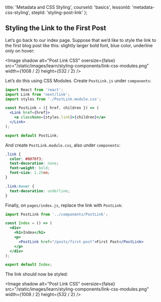 
  title: 'Metadata and CSS Styling',
  courseId: 'basics',
  lessonId: 'metadata-css-styling',
  stepId: 'styling-post-link'
};

## Styling the Link to the First Post

Let’s go back to our index page. Suppose that we’d like to style the link to the first blog post like this: slightly larger bold font, blue color, underline only on hover:

<Image
  shadow
  alt="Post Link CSS"
  oversize={false}
  src="/static/images/learn/styling-components/link-css-modules.png"
  width={1008 / 2}
  height={532 / 2}
/>

Let’s do this using CSS Modules. Create `PostLink.js` under `components`:

```jsx
import React from 'react';
import Link from 'next/link';
import styles from './PostLink.module.css';

const PostLink = ({ href, children }) => (
  <Link href={href}>
    <a className={styles.link}>{children}</a>
  </Link>
);

export default PostLink;
```

And create `PostLink.module.css`, also under `components`:

```css
.link {
  color: #0070f3;
  text-decoration: none;
  font-weight: bold;
  font-size: 1.25em;
}

.link:hover {
  text-decoration: underline;
}
```

Finally, on `pages/index.js`, replace the link with `PostLink`:

```jsx
import PostLink from '../components/PostLink';

const Index = () => (
  <div>
    <h1>Index</h1>
    <p>
      <PostLink href="/posts/first-post">First Post</PostLink>
    </p>
  </div>
);

export default Index;
```

The link should now be styled:

<Image
  shadow
  alt="Post Link CSS"
  oversize={false}
  src="/static/images/learn/styling-components/link-css-modules.png"
  width={1008 / 2}
  height={532 / 2}
/>

